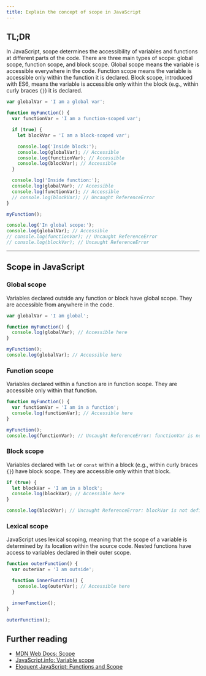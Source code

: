 ```yaml
---
title: Explain the concept of scope in JavaScript
---
```


## TL;DR

In JavaScript, scope determines the accessibility of variables and functions at different parts of the code. There are three main types of scope: global scope, function scope, and block scope. Global scope means the variable is accessible everywhere in the code. Function scope means the variable is accessible only within the function it is declared. Block scope, introduced with ES6, means the variable is accessible only within the block (e.g., within curly braces `{}`) it is declared.

```js live
var globalVar = 'I am a global var';

function myFunction() {
  var functionVar = 'I am a function-scoped var';

  if (true) {
    let blockVar = 'I am a block-scoped var';

    console.log('Inside block:');
    console.log(globalVar); // Accessible
    console.log(functionVar); // Accessible
    console.log(blockVar); // Accessible
  }

  console.log('Inside function:');
  console.log(globalVar); // Accessible
  console.log(functionVar); // Accessible
  // console.log(blockVar); // Uncaught ReferenceError
}

myFunction();

console.log('In global scope:');
console.log(globalVar); // Accessible
// console.log(functionVar); // Uncaught ReferenceError
// console.log(blockVar); // Uncaught ReferenceError
```

---

## Scope in JavaScript

### Global scope

Variables declared outside any function or block have global scope. They are accessible from anywhere in the code.

```js live
var globalVar = 'I am global';

function myFunction() {
  console.log(globalVar); // Accessible here
}

myFunction();
console.log(globalVar); // Accessible here
```

### Function scope

Variables declared within a function are in function scope. They are accessible only within that function.

```js live
function myFunction() {
  var functionVar = 'I am in a function';
  console.log(functionVar); // Accessible here
}

myFunction();
console.log(functionVar); // Uncaught ReferenceError: functionVar is not defined
```

### Block scope

Variables declared with `let` or `const` within a block (e.g., within curly braces `{}`) have block scope. They are accessible only within that block.

```js live
if (true) {
  let blockVar = 'I am in a block';
  console.log(blockVar); // Accessible here
}

console.log(blockVar); // Uncaught ReferenceError: blockVar is not defined
```

### Lexical scope

JavaScript uses lexical scoping, meaning that the scope of a variable is determined by its location within the source code. Nested functions have access to variables declared in their outer scope.

```js live
function outerFunction() {
  var outerVar = 'I am outside';

  function innerFunction() {
    console.log(outerVar); // Accessible here
  }

  innerFunction();
}

outerFunction();
```

## Further reading

- [MDN Web Docs: Scope](https://developer.mozilla.org/en-US/docs/Glossary/Scope)
- [JavaScript.info: Variable scope](https://javascript.info/var)
- [Eloquent JavaScript: Functions and Scope](https://eloquentjavascript.net/03_functions.html#h_scope)
